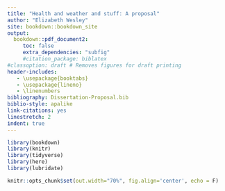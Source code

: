 ```yaml
---
title: "Health and weather and stuff: A proposal"
author: "Elizabeth Wesley"
site: bookdown::bookdown_site
output:
  bookdown::pdf_document2:
     toc: false
     extra_dependencies: "subfig"
     #citation_package: biblatex
#classoption: draft # Removes figures for draft printing
header-includes:
   - \usepackage{booktabs}
   - \usepackage{lineno}
   - \linenumbers
bibliography: Dissertation-Proposal.bib  
biblio-style: apalike
link-citations: yes
linestretch: 2
indent: true
---
```


```r
library(bookdown)
library(knitr)
library(tidyverse)
library(here)
library(lubridate)

knitr::opts_chunk$set(out.width="70%", fig.align='center', echo = F)
```


<!-- Chapters:
01-intro
02-data
03-prelim
04-limits
05-path-forward
06-contingency
99-ref
-->



 

